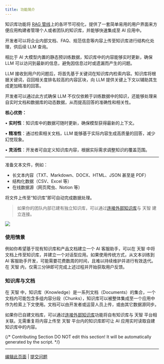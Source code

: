 ```yaml
---
title: 功能简介
---
```


知识库功能将 [RAG 管线](/zh-hans/learn-more/extended-reading/retrieval-augment/rerank)上的各环节可视化，提供了一套简单易用的用户界面来方便应用构建者管理个人或者团队的知识库，并能够快速集成至 AI 应用中。

开发者可以将企业内部文档、FAQ、规范信息等内容上传至知识库进行结构化处理，供后续 LLM 查询。

相比于 AI 大模型内置的静态预训练数据，知识库中的内容能够实时更新，确保 LLM 可以访问到最新的信息，避免因信息过时或遗漏而产生的问题。

LLM 接收到用户的问题后，将首先基于关键词在知识库内检索内容。知识库将根据关键词，召回相关度排名较高的内容区块，向 LLM 提供关键上下文以辅助其生成更加精准的回答。

开发者可以通过此方式确保 LLM 不仅仅依赖于训练数据中的知识，还能够处理来自实时文档和数据库的动态数据，从而提高回答的准确性和相关性。

**核心优势：**

• **实时性**：知识库中的数据可随时更新，确保模型获得最新的上下文。

• **精准性**：通过检索相关文档，LLM 能够基于实际内容生成高质量的回答，减少幻觉现象。

• **灵活性**：开发者可自定义知识库内容，根据实际需求调整知识的覆盖范围。

***

准备文本文件，例如：

* 长文本内容（TXT、Markdown、DOCX、HTML、JSON 甚至是 PDF）
* 结构化数据（CSV、Excel 等）
* 在线数据源（网页爬虫、Notion 等）

将文件上传至“知识库”即可自动完成数据处理。

> 如果你的团队内部已建有独立知识库，可以通过[连接外部知识库](/zh-hans/guides/knowledge-base/connect-external-knowledge-base)与 天智 建立连接。

![](https://assets-docs.dify.ai/2025/04/4c2c02ef54a41d45aae3bead7cdd7319.png)

### 使用情景

例如你希望基于现有知识库和产品文档建立一个 AI 客服助手，可以在 天智 中将文档上传至知识库，并建立一个对话型应用。如果使用传统方式，从文本训练到 AI 客服助手开发，可能需要花费数周的时间，且难以持续维护并进行有效迭代。在 天智 内，仅需三分钟即可完成上述过程并开始获取用户反馈。

### 知识库与文档

在 天智 中，知识库（Knowledge）是一系列文档（Documents）的集合，一个文档内可能包含多组内容分段（Chunks），知识库可以被整体集成至一个应用中作为检索上下文使用。文档可以由开发者或运营人员上传，或由其它数据源同步。

如果你已自建文档库，可以通过[连接外部知识库](/zh-hans/guides/knowledge-base/connect-external-knowledge-base)功能将自有知识库与 天智 平台相关联。无需重复将内容上传至 天智 平台内的知识库即可让 AI 应用实时读取自建知识库中的内容。

{/*
Contributing Section
DO NOT edit this section!
It will be automatically generated by the script.
*/}

---

[编辑此页面](https://github.com/langgenius/dify-docs/edit/main/zh-hans/guides/knowledge-base/readme.mdx) | [提交问题](https://github.com/langgenius/dify-docs/issues/new?template=docs.yml)

